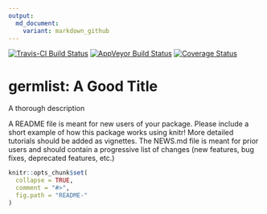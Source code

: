 ```yaml
---
output:
  md_document:
    variant: markdown_github
---
```


[![Travis-CI Build Status](https://travis-ci.org/sofilibi/germlist.png?branch=master)](https://travis-ci.org/sofilibi/germlist)
[![AppVeyor Build Status](https://ci.appveyor.com/api/projects/status/github/sofilibi/germlist?branch=master)](https://ci.appveyor.com/project/sofilibi/germlist)
[![Coverage Status](https://img.shields.io/coveralls/sofilibi/germlist.svg)](https://coveralls.io/r/sofilibi/germlist?branch=master)

<!-- README.md is generated from README.Rmd. Please edit that file -->

# germlist: A Good Title

A thorough description

A README file is meant for new users of your package. Please include a short example of how this package works using knitr! More detailed tutorials should be added as 
vignettes. The NEWS.md file is meant for prior users and should contain a progressive
list of changes (new features, bug fixes, deprecated features, etc.)

```r
knitr::opts_chunk$set(
  collapse = TRUE,
  comment = "#>",
  fig.path = "README-"
)
```
